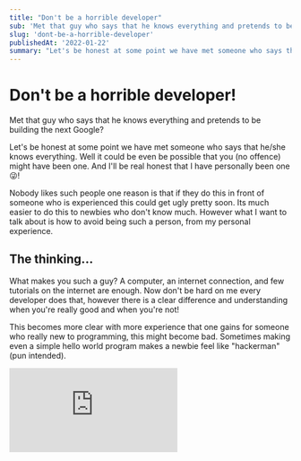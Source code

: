 ```yaml
---
title: "Don't be a horrible developer"
sub: 'Met that guy who says that he knows everything and pretends to be building the next Google?'
slug: 'dont-be-a-horrible-developer'
publishedAt: '2022-01-22'
summary: "Let's be honest at some point we have met someone who says that he/she knows everything. Well it could be even be possible that you (no offence) might have been one..."
---
```


# Don't be a horrible developer!

<p style={{ fontSize: '1.2rem', fontWeight: '300', marginTop: '1rem' }}>
  Met that guy who says that he knows everything and pretends to be building the next Google?
</p>

Let's be honest at some point we have met someone who says that he/she knows everything. Well it could be even be possible that you (no offence) might have been one. And I'll be real honest that I have personally been one 😜!

Nobody likes such people one reason is that if they do this in front of someone who is experienced this could get ugly pretty soon. Its much easier to do this to newbies who don't know much. However what I want to talk about is how to avoid being such a person, from my personal experience.

## The thinking...

What makes you such a guy? A computer, an internet connection, and few tutorials on the internet are enough. Now don't be hard on me every developer does that, however there is a clear difference and understanding when you're really good and when you're not!

This becomes more clear with more experience that one gains for someone who really new to programming, this might become bad. Sometimes making even a simple hello world program makes a newbie feel like "hackerman" (pun intended).

<div style={{ width: '100%', height: 0, paddingBottom: '56%', position: 'relative' }}>
  <iframe
    src="https://giphy.com/embed/eCqFYAVjjDksg"
    width={'100%'}
    height={'100%'}
    style={{ position: 'absolute' }}
    frameBorder={0}
    className="giphy-embed"
    allowFullScreen
  />
</div>

[via GIPHY](https://giphy.com/gifs/funny-meme-hacker-eCqFYAVjjDksg)

The idea whereas should be, "Yes I am learning, but there is room to improve!". Well then what are somethings that everyone no matter what you should avoid saying?

## Things that will hinder your progress

Here are the things that I have personally heard and sometimes said that only made me look dumb even if I was thinking that I am some Aristotle.

## You don't know everything!

What makes this guy the way he is, <i>"I know this and that and even that, that you think you know!"</i> Don't get confused in the words but know that you don't know everything. No one can know everything.

The Engineering industry is so huge and vast that no matter what you can't just know everything. Think of it, even someone like Linus Torvalds has a limit to what he knows.

## Don't give your opinions if you don't know something (very well)

The first point brings us to this, if you don't know something just accept that you don't know or don't have an idea about it, and therefore you would avoid giving any hard points.

Also avoid giving hard opinions when you don't know something very well. Don't say you haven't met people who don't even have the slightest idea of what Special or General theory of Relativity is and say <i>"Well I believe Einstein was wrong!"</i>.

Such people are avoided, you might shine in front of some newbie by throwing around jargons that you yourself don't understand but against someone who knows his shit you're done.

## Don't be a technology lover

That doesn't mean you should not love Technology in general but technology here refers to frameworks, libraries, or even programming languages. One thing you must know that everything was made with some idea in mind.

Therefore you might meet people who say that JavaScript is better than C++ or that C++ is better than Python or Python is better than "fill in the blank". Don't be that guy.

Every computer programming language ever made has its own use case. Yes when it comes to building web apps JavaScript might better than C++ but if you're talking Systems programming JavaScript stands nowhere near C++.

Just know that everything shines in the work for what it was made, and if there really was one thing that was just perfect won't everyone would be learning it and becoming best in the business?

## Appreciate others' works

Well someone you know just made an awesome application and it looks, feels, and works freaking good. So just don't around becoming a sad and dead pile. Appreciate that hardwork that they did.

Use that as motivation to improve and learn more. Remember life is too short for hating or being jealous of others. So please don't making hating others your full-time job.

## Just be yourself

Remember be original and be yourself. Yes, that quote that you read on the internet applies to this situation as well. When you strive to be better than yourself and you try to be original you improve!

And as a software engineer or developer daily improvement is what you should strive for. This industry changes more frequently than your neighbor's girlfriends so be proactive.
